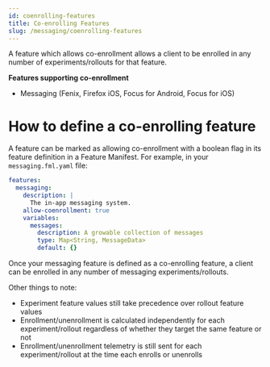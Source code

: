 ```yaml
---
id: coenrolling-features
title: Co-enrolling Features
slug: /messaging/coenrolling-features
---
```


A feature which allows co-enrollment allows a client to be enrolled in any number of experiments/rollouts for that feature. 

**Features supporting co-enrollment**

* Messaging (Fenix, Firefox iOS, Focus for Android, Focus for iOS)

# How to define a co-enrolling feature

A feature can be marked as allowing co-enrollment with a boolean flag in its feature definition in a Feature Manifest. For example, in your `messaging.fml.yaml` file:

```yaml
features:
  messaging:
    description: |
      The in-app messaging system.
    allow-coenrollment: true
    variables:
      messages:
        description: A growable collection of messages
        type: Map<String, MessageData>
        default: {}
```

Once your messaging feature is defined as a co-enrolling feature, a client can be enrolled in any number of messaging experiments/rollouts.

Other things to note: 
* Experiment feature values still take precedence over rollout feature values
* Enrollment/unenrollment is calculated independently for each experiment/rollout regardless of whether they target the same feature or not
* Enrollment/unenrollment telemetry is still sent for each experiment/rollout at the time each enrolls or unenrolls